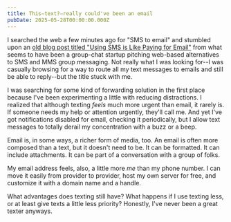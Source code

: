 ```yaml
---
title: This—text?—really could've been an email
pubDate: 2025-05-28T00:00:00.000Z
---
```


I searched the web a few minutes ago for "SMS to email" and stumbled upon an [old blog post titled "Using SMS is Like Paying for Email"](https://web.archive.org/web/20130526094211/http://blog.mycannonball.com/using-sms-is-like-paying-for-email) from
what seems to have been a group-chat startup pitching web-based alternatives to SMS and MMS group messaging. Not really what I was looking for--I was casually browsing for a way to route
all my text messages to emails and still be able to reply--but the title stuck with me.

I was searching for some kind of forwarding solution in the first place because I've been experimenting a little with reducing distractions. I realized that although texting *feels* much more urgent than email, it rarely is. If someone needs my
help or attention urgently, they'll call me. And yet I've got notifications disabled for email, checking it periodically, but I allow text messages to totally derail
my concentration with a buzz or a beep.

Email is, in some ways, a richer form of media, too. An email is often more composed than a text, but it doesn't need to be. It can be formatted. It can include attachments.
It can be part of a conversation with a group of folks.

My email address feels, also, a little more *me* than my phone number. I can move it easily from provider to provider, host my own server for free, and customize it with a domain name
and a handle.

What advantages does texting still have? What happens if I use texting less, or at least give texts a little less priority? Honestly, I've never been a great texter anyways.
